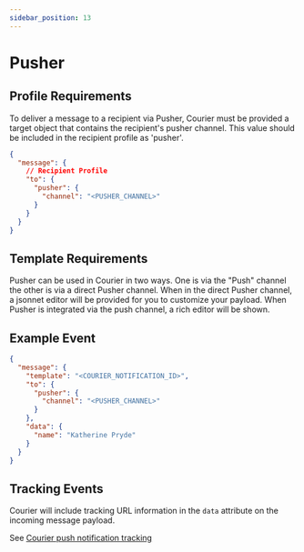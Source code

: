 ```yaml
---
sidebar_position: 13
---
```


# Pusher

## Profile Requirements

To deliver a message to a recipient via Pusher, Courier must be provided a target object that contains the recipient's pusher channel. This value should be included in the recipient profile as 'pusher'.

```json title=JSON
{
  "message": {
    // Recipient Profile
    "to": {
      "pusher": {
        "channel": "<PUSHER_CHANNEL>"
      }
    }
  }
}
```

## Template Requirements

Pusher can be used in Courier in two ways. One is via the "Push" channel the other is via a direct Pusher channel. When in the direct Pusher channel, a jsonnet editor will be provided for you to customize your payload. When Pusher is integrated via the push channel, a rich editor will be shown.

## Example Event

```json title=JSON
{
  "message": {
    "template": "<COURIER_NOTIFICATION_ID>",
    "to": {
      "pusher": {
        "channel": "<PUSHER_CHANNEL>"
      }
    },
    "data": {
      "name": "Katherine Pryde"
    }
  }
}
```

## Tracking Events

Courier will include tracking URL information in the `data` attribute on the incoming message payload.

See [Courier push notification tracking](../push/intro.mdx#tracking)
